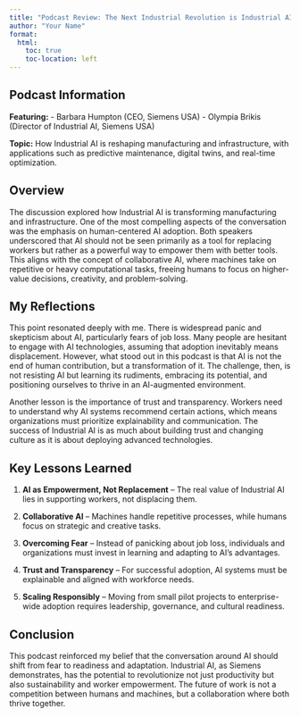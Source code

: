 ```yaml
---
title: "Podcast Review: The Next Industrial Revolution is Industrial AI"
author: "Your Name"
format: 
  html:
    toc: true
    toc-location: left
---
```


## Podcast Information

**Featuring:** - Barbara Humpton (CEO, Siemens USA) - Olympia Brikis (Director of Industrial AI, Siemens USA)

**Topic:** How Industrial AI is reshaping manufacturing and infrastructure, with applications such as predictive maintenance, digital twins, and real-time optimization.

## Overview

The discussion explored how Industrial AI is transforming manufacturing and infrastructure. One of the most compelling aspects of the conversation was the emphasis on human-centered AI adoption. Both speakers underscored that AI should not be seen primarily as a tool for replacing workers but rather as a powerful way to empower them with better tools. This aligns with the concept of collaborative AI, where machines take on repetitive or heavy computational tasks, freeing humans to focus on higher-value decisions, creativity, and problem-solving.

## My Reflections

This point resonated deeply with me. There is widespread panic and skepticism about AI, particularly fears of job loss. Many people are hesitant to engage with AI technologies, assuming that adoption inevitably means displacement. However, what stood out in this podcast is that AI is not the end of human contribution, but a transformation of it. The challenge, then, is not resisting AI but learning its rudiments, embracing its potential, and positioning ourselves to thrive in an AI-augmented environment.

Another lesson is the importance of trust and transparency. Workers need to understand why AI systems recommend certain actions, which means organizations must prioritize explainability and communication. The success of Industrial AI is as much about building trust and changing culture as it is about deploying advanced technologies.

## Key Lessons Learned

1.  **AI as Empowerment, Not Replacement** – The real value of Industrial AI lies in supporting workers, not displacing them.

2.  **Collaborative AI** – Machines handle repetitive processes, while humans focus on strategic and creative tasks.

3.  **Overcoming Fear** – Instead of panicking about job loss, individuals and organizations must invest in learning and adapting to AI's advantages.

4.  **Trust and Transparency** – For successful adoption, AI systems must be explainable and aligned with workforce needs.

5.  **Scaling Responsibly** – Moving from small pilot projects to enterprise-wide adoption requires leadership, governance, and cultural readiness.

## Conclusion

This podcast reinforced my belief that the conversation around AI should shift from fear to readiness and adaptation. Industrial AI, as Siemens demonstrates, has the potential to revolutionize not just productivity but also sustainability and worker empowerment. The future of work is not a competition between humans and machines, but a collaboration where both thrive together.
